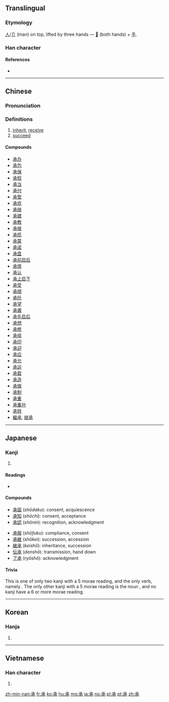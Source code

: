 ==Translingual==

===Etymology===
[[人]]/[[卩]] (man) on top, lifted by three hands — [[𠬞]] (both hands) + [[手]].

===Han character===
{{Han char|rn=64|rad=手|as=04|sn=8|four=17232|canj=NNQO|ids=}}

====References====
* {{Han ref|kx=0419.190|dkj=11852|dj=0766.110|hdz=10054.030|uh=627F|ud=25215|bh=A9D3|bd=43475}}

----

==Chinese==
{{zh-forms}}

===Pronunciation===
{{zh-pron
|m=chéng
|c=sing4
|mc=y
|oc=y
|ma=
|cat=v
}}

===Definitions===
# [[inherit]], [[receive]]
# [[succeed]]

====Compounds====
* [[承办]]
* [[承包]]
* [[承保]]
* [[承担]]
* [[承当]]
* [[承付]]
* [[承管]]
* [[承欢]]
* [[承继]]
* [[承建]]
* [[承教]]
* [[承接]]
* [[承揽]]
* [[承蒙]]
* [[承诺]]
* [[承盘]]
* [[承前启后]]
* [[承情]]
* [[承认]]
* [[承上启下]]
* [[承受]]
* [[承顺]]
* [[承托]]
* [[承望]]
* [[承袭]]
* [[承先启后]]
* [[承想]]
* [[承修]]
* [[承续]]
* [[承印]]
* [[承迎]]
* [[承应]]
* [[承允]]
* [[承运]]
* [[承载]]
* [[承造]]
* [[承做]]
* [[承制]]
* [[承重]]
* [[承重孙]]
* [[承转]]
* [[繼承]], [[继承]]

----

==Japanese==

===Kanji===
{{ja-kanji|grade=5|rs=手04}}
# {{defn|lang=ja|sort=手04}}

====Readings====
* {{ja-readings|kanon=[[しょう]] (''shō'')|goon=[[じょう]] (''jō'')|kun=[[うけたまわる]] ([[承る]], ''uketamawaru''), [[うける]] ([[承ける]], ''ukeru''), [[ささげる]] ([[承げる]], ''sasageru''), [[とどめる]] ([[承める]], ''todomeru''), [[たすける]] ([[承ける]], ''tasukeru''), [[こらす]] ([[承らす]], ''korasu''), [[ついで]] ([[承で]], ''tsuide''), [[すくう]] ([[承う]], ''sukuu'')|nanori=[[つぐ]] (''tsugu''), [[こと]] (''koto''), [[すけ]] (''suke''), [[つぎ]] (''tsugi''), [[よし]] (''yoshi'')}}

====Compounds====
{{top2}}
* [[承諾]] (''shōdaku''): consent, acquiescence
* [[承知]] (''shōchi''): consent, acceptance
* [[承認]] (''shōnin''): recognition, acknowledgment
{{mid2}}
* [[承服]] (''shōfuku''): compliance, consent
* [[承継]] (''shōkei''): succession, accession
* [[継承]] (''keishō''): inheritance, succession
* [[伝承]] (''denshō''): transmission, hand down
* [[了承]] (''ryōshō''): acknowledgment
{{bottom}}

====Trivia====
This is one of only two kanji with a 5 morae reading, and the only verb, namely {{term|承る|tr=（うけたまわ）る, uketamawa-ru|lang=ja}}. The only other kanji with a 5 morae reading is the noun {{term|志|tr=こころざし, kokorozashi|lang=ja}}, and no kanji have a 6 or more morae reading.

----

==Korean==

===Hanja===
{{ko-hanja|hangeul=[[승]], [[증]]|eumhun=|rv=seung, jeung|mr=sŭng, jŭng|y=sung, jung}}

# {{defn|lang=ko|sort=手04}}

----

==Vietnamese==

===Han character===
{{vi-hantu|[[thừa]]|rs=手04}}

# {{defn|lang=vi|sort=手04}}

[[zh-min-nan:承]]
[[fr:承]]
[[ko:承]]
[[hu:承]]
[[mg:承]]
[[ja:承]]
[[no:承]]
[[pl:承]]
[[pt:承]]
[[zh:承]]